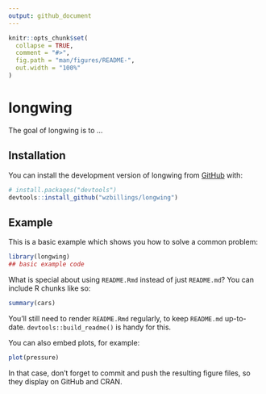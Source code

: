 ```yaml
---
output: github_document
---
```


<!-- README.md is generated from README.Rmd. Please edit that file -->

```r
knitr::opts_chunk$set(
  collapse = TRUE,
  comment = "#>",
  fig.path = "man/figures/README-",
  out.width = "100%"
)
```

# longwing

<!-- badges: start -->
<!-- badges: end -->

The goal of longwing is to ...

## Installation

You can install the development version of longwing from [GitHub](https://github.com/) with:

``` r
# install.packages("devtools")
devtools::install_github("wzbillings/longwing")
```

## Example

This is a basic example which shows you how to solve a common problem:

``` r
library(longwing)
## basic example code
```

What is special about using `README.Rmd` instead of just `README.md`? You can include R chunks like so:

```r
summary(cars)
```

You'll still need to render `README.Rmd` regularly, to keep `README.md` up-to-date. `devtools::build_readme()` is handy for this.

You can also embed plots, for example:

```r
plot(pressure)
```

In that case, don't forget to commit and push the resulting figure files, so they display on GitHub and CRAN.
